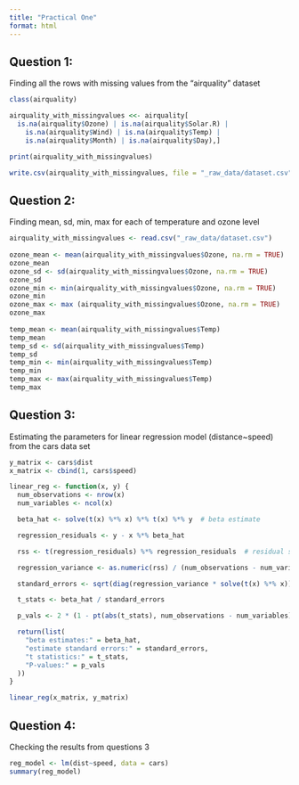 ```yaml
---
title: "Practical One"
format: html
---
```


## Question 1:
Finding all the rows with missing values from the "airquality" dataset

```r
class(airquality)

airquality_with_missingvalues <<- airquality[
  is.na(airquality$Ozone) | is.na(airquality$Solar.R) | 
    is.na(airquality$Wind) | is.na(airquality$Temp) | 
    is.na(airquality$Month) | is.na(airquality$Day),]

print(airquality_with_missingvalues)

write.csv(airquality_with_missingvalues, file = "_raw_data/dataset.csv") #saving our manipulated data 
```

## Question 2:
Finding mean, sd, min, max for each of temperature and ozone level

```r
airquality_with_missingvalues <- read.csv("_raw_data/dataset.csv")
  
ozone_mean <- mean(airquality_with_missingvalues$Ozone, na.rm = TRUE)
ozone_mean
ozone_sd <- sd(airquality_with_missingvalues$Ozone, na.rm = TRUE)
ozone_sd
ozone_min <- min(airquality_with_missingvalues$Ozone, na.rm = TRUE)
ozone_min
ozone_max <- max (airquality_with_missingvalues$Ozone, na.rm = TRUE)
ozone_max
  
temp_mean <- mean(airquality_with_missingvalues$Temp)
temp_mean
temp_sd <- sd(airquality_with_missingvalues$Temp)
temp_sd
temp_min <- min(airquality_with_missingvalues$Temp)
temp_min
temp_max <- max(airquality_with_missingvalues$Temp)
temp_max
```

## Question 3:
Estimating the parameters for linear regression model (distance\~speed) from the cars data set

```r
y_matrix <- cars$dist
x_matrix <- cbind(1, cars$speed)

linear_reg <- function(x, y) {
  num_observations <- nrow(x)
  num_variables <- ncol(x)

  beta_hat <- solve(t(x) %*% x) %*% t(x) %*% y  # beta estimate 

  regression_residuals <- y - x %*% beta_hat

  rss <- t(regression_residuals) %*% regression_residuals  # residual sum of squares

  regression_variance <- as.numeric(rss) / (num_observations - num_variables)  

  standard_errors <- sqrt(diag(regression_variance * solve(t(x) %*% x)))  

  t_stats <- beta_hat / standard_errors  

  p_vals <- 2 * (1 - pt(abs(t_stats), num_observations - num_variables))

  return(list(
    "beta estimates:" = beta_hat, 
    "estimate standard errors:" = standard_errors, 
    "t statistics:" = t_stats, 
    "P-values:" = p_vals
  ))
}

linear_reg(x_matrix, y_matrix)
```

## Question 4:
Checking the results from questions 3

```r
reg_model <- lm(dist~speed, data = cars)
summary(reg_model)
```


